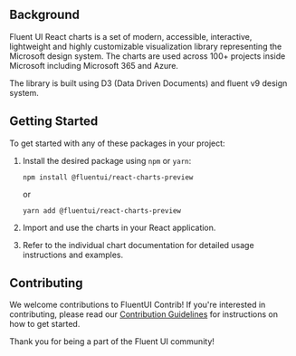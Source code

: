 
<Meta title="Introduction" />

## Background

Fluent UI React charts is a set of modern, accessible, interactive, lightweight and highly customizable visualization library representing the Microsoft design system. The charts are used across 100+ projects inside Microsoft including Microsoft 365 and Azure.

The library is built using D3 (Data Driven Documents) and fluent v9 design system.

## Getting Started

To get started with any of these packages in your project:

1. Install the desired package using `npm` or `yarn`:

   ```
   npm install @fluentui/react-charts-preview
   ```

   or

   ```
   yarn add @fluentui/react-charts-preview
   ```

2. Import and use the charts in your React application.

3. Refer to the individual chart documentation for detailed usage instructions and examples.

## Contributing

We welcome contributions to FluentUI Contrib! If you're interested in contributing, please read our [Contribution Guidelines](https://github.com/microsoft/fluentui-contrib/blob/main/CONTRIBUTING.md) for instructions on how to get started.

Thank you for being a part of the Fluent UI community!
